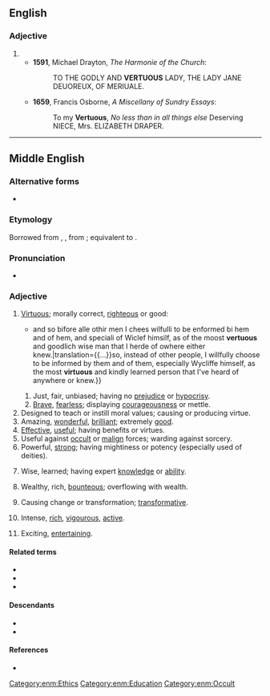 ==English==

===Adjective===
{{en-adj}}

# {{obsolete spelling of|virtuous|lang=en}}
#* '''1591''', Michael Drayton, ''The Harmonie of the Church'':
#*: TO THE GODLY AND '''VERTUOUS''' LADY, THE LADY JANE DEUOREUX, OF MERIUALE.
#* '''1659''', Francis Osborne, ''A Miscellany of Sundry Essays'':
#*: To my '''Vertuous''', ''No less than in all things else'' Deserving NIECE, Mrs. ELIZABETH DRAPER.

----

==Middle English==
<!--this Middle English entry was created using Template:new enm entry-->

===Alternative forms===
* {{alter|enm|vertews|vertuows|wertuus|vertuose|vertuus|virtuous|vertewes|vertiuus|vertuuous|vertevous|vertyuous|vertuows}}

===Etymology===
Borrowed from {{bor|enm|xno|vertuous}}, {{m|fro|vertous}}, from {{der|enm|la|virtuōsus}}; equivalent to {{af|enm|vertu|-ous}}.

===Pronunciation===
* {{IPA|lang=enm|/vɛrtiu̯ˈuːs/|/ˈvɛrtiu̯us/|/ˈvɛrtiu̯əs/|/vɛrˈtuːs/|/ˈvɛrtus/}}

===Adjective===
{{enm-adj|vertuouse}}

# [[virtuous|Virtuous]]; morally correct, [[righteous]] or good:
#* {{quote-book|year=1407|title=[[w:The Testimony of William Thorpe|The Testimony of William Thorpe]]|pages=40–41|passage={{...}}and so bifore alle othir men I chees wilfulli to be enformed bi hem and of hem, and speciali of Wiclef himsilf, as of the moost '''vertuous''' and goodlich wise man that I herde of owhere either knew.|translation={{...}}so, instead of other people, I willfully choose to be informed by them and of them, especially Wycliffe himself, as the most '''virtuous''' and kindly learned person that I've heard of anywhere or knew.}}
## Just, fair, unbiased; having no [[prejudice]] or [[hypocrisy]].
## [[brave|Brave]], [[fearless]]; displaying [[courageousness]] or mettle.
# Designed to teach or instill moral values; causing or producing virtue.
# Amazing, [[wonderful]], [[brilliant]]; extremely [[good]].
# [[effective|Effective]], [[useful]]; having benefits or virtues.
# Useful against [[occult]] or [[malign]] forces; warding against sorcery.
# Powerful, [[strong]]; having mightiness or potency (especially used of deities).
# {{lb|enm|rare}} Wise, learned; having expert [[knowledge]] or [[ability]].
# {{lb|enm|rare}} Wealthy, rich, [[bounteous]]; overflowing with wealth.
# {{lb|enm|rare}} Causing change or transformation; [[transformative]].
# {{lb|enm|rare}} Intense, [[rich]], [[vigourous]], [[active]].  
# {{lb|enm|rare|of writing}} Exciting, [[entertaining]].

====Related terms====
* {{l|enm|vertue}}
* {{l|enm|vertuously}}
* {{l|enm|vertuousnesse}}

====Descendants====
* {{desc|en|virtuous}}
* {{desc|sco|virtuous}}

====References====
* {{R:MED Online|entry=vertū̆ǒus (adj.)|id=MED51037|accessdate=2018-05-14}}

[[Category:enm:Ethics]]
[[Category:enm:Education]]
[[Category:enm:Occult]]